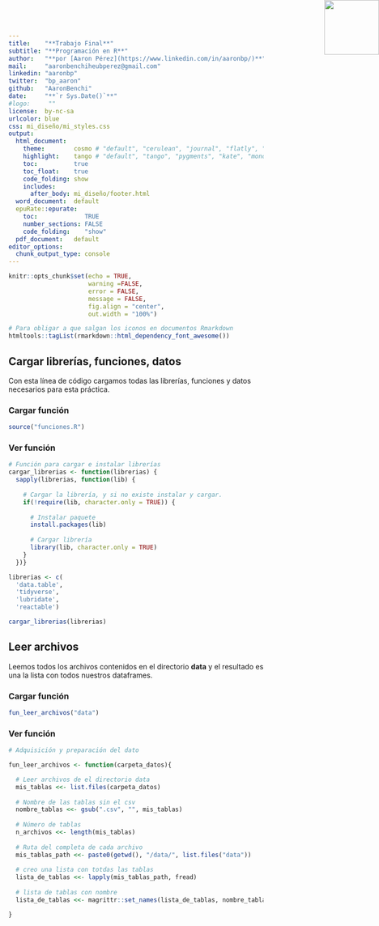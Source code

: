 ```yaml
---
title:    "**Trabajo Final**"
subtitle: "**Programación en R**"
author:   "**por [Aaron Pérez](https://www.linkedin.com/in/aaronbp/)**"
mail:     "aaronbenchiheubperez@gmail.com"
linkedin: "aaronbp"
twitter:  "bp_aaron"
github:   "AaronBenchi"
date:     "**`r Sys.Date()`**"
#logo:     ""
license:  by-nc-sa
urlcolor: blue
css: mi_diseño/mi_styles.css
output:
  html_document: 
    theme:        cosmo # "default", "cerulean", "journal", "flatly", "readable", "spacelab", "united", "cosmo", "lumen", "paper", "sandstone", "simplex", "yeti"
    highlight:    tango # "default", "tango", "pygments", "kate", "monochrome", "espresso", "zenburn", "haddock", "textmate"
    toc:          true
    toc_float:    true
    code_folding: show
    includes:
      after_body: mi_diseño/footer.html
  word_document:  default
  epuRate::epurate:
    toc:             TRUE
    number_sections: FALSE
    code_folding:    "show"
  pdf_document:   default
editor_options: 
  chunk_output_type: console
---
```


```r
knitr::opts_chunk$set(echo = TRUE, 
                      warning =FALSE, 
                      error = FALSE,
                      message = FALSE,
                      fig.align = "center", 
                      out.width = "100%")
```

```r
# Para obligar a que salgan los iconos en documentos Rmarkdown
htmltools::tagList(rmarkdown::html_dependency_font_awesome())
```

![](mi_disen%CC%83o/Logo_AA.png){style="position:absolute;top:0px;right:0px;" width="108"}

## Cargar librerías, funciones, datos {.tabset}

Con esta línea de código cargamos todas las librerías, funciones y datos necesarios para esta práctica.

### Cargar función

```r
source("funciones.R")
```

### Ver función

```r
# Función para cargar e instalar librerías
cargar_librerias <- function(librerias) {
  sapply(librerias, function(lib) {
    
    # Cargar la librería, y si no existe instalar y cargar.
    if(!require(lib, character.only = TRUE)) {
      
      # Instalar paquete
      install.packages(lib)
      
      # Cargar librería
      library(lib, character.only = TRUE)
    }
  })}

librerias <- c(
  'data.table',
  'tidyverse',
  'lubridate',
  'reactable')

cargar_librerias(librerias)
```

## Leer archivos {.tabset}

Leemos todos los archivos contenidos en el directorio **data** y el resultado es una la lista con todos nuestros dataframes.

### Cargar función

```r
fun_leer_archivos("data")
```

### Ver función

```r
# Adquisición y preparación del dato

fun_leer_archivos <- function(carpeta_datos){

  # Leer archivos de el directorio data
  mis_tablas <<- list.files(carpeta_datos)
  
  # Nombre de las tablas sin el csv
  nombre_tablas <<- gsub(".csv", "", mis_tablas)
  
  # Número de tablas
  n_archivos <<- length(mis_tablas)
  
  # Ruta del completa de cada archivo
  mis_tablas_path <<- paste0(getwd(), "/data/", list.files("data"))
  
  # creo una lista con totdas las tablas
  lista_de_tablas <<- lapply(mis_tablas_path, fread)
  
  # lista de tablas con nombre
  lista_de_tablas <<- magrittr::set_names(lista_de_tablas, nombre_tablas)

}
```

